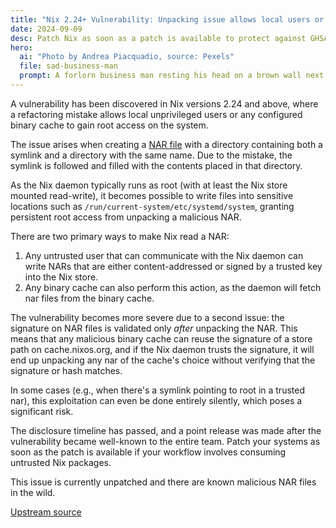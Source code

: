 ```yaml
---
title: "Nix 2.24+ Vulnerability: Unpacking issue allows local users or binary caches to gain root access"
date: 2024-09-09
desc: Patch Nix as soon as a patch is available to protect against GHSA-h4vv-h3jq-v493
hero:
  ai: "Photo by Andrea Piacquadio, source: Pexels"
  file: sad-business-man
  prompt: A forlorn business man resting his head on a brown wall next to a window.
---
```


A vulnerability has been discovered in Nix versions 2.24 and above, where a refactoring mistake allows local unprivileged users or any configured binary cache to gain root access on the system.

The issue arises when creating a [NAR file](https://nix.dev/manual/nix/2.24/store/file-system-object/content-address#serial-nix-archive) with a directory containing both a symlink and a directory with the same name. Due to the mistake, the symlink is followed and filled with the contents placed in that directory.

As the Nix daemon typically runs as root (with at least the Nix store mounted read-write), it becomes possible to write files into sensitive locations such as `/run/current-system/etc/systemd/system`, granting persistent root access from unpacking a malicious NAR.

There are two primary ways to make Nix read a NAR:

1. Any untrusted user that can communicate with the Nix daemon can write NARs that are either content-addressed or signed by a trusted key into the Nix store.
2. Any binary cache can also perform this action, as the daemon will fetch nar files from the binary cache.

The vulnerability becomes more severe due to a second issue: the signature on NAR files is validated only _after_ unpacking the NAR. This means that any malicious binary cache can reuse the signature of a store path on cache.nixos.org, and if the Nix daemon trusts the signature, it will end up unpacking any nar of the cache's choice without verifying that the signature or hash matches.

In some cases (e.g., when there's a symlink pointing to root in a trusted nar), this exploitation can even be done entirely silently, which poses a significant risk.

The disclosure timeline has passed, and a point release was made after the vulnerability became well-known to the entire team. Patch your systems as soon as the patch is available if your workflow involves consuming untrusted Nix packages.

This issue is currently unpatched and there are known malicious NAR files in the wild.

[Upstream source](https://puckipedia.com/7hkj-98sq/qixt)
